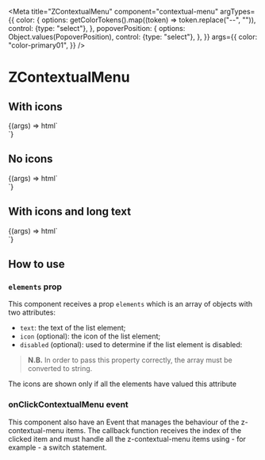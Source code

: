 
<Meta
  title="ZContextualMenu"
  component="contextual-menu"
  argTypes={{
    color: {
      options: getColorTokens().map((token) => token.replace("--", "")),
      control: {type: "select"},
    },
    popoverPosition: {
      options: Object.values(PopoverPosition),
      control: {type: "select"},
    },
  }}
  args={{
    color: "color-primary01",
  }}
/>

# ZContextualMenu

## With icons

<Canvas>
  <Story
    name="With icons"
    args={{
      elements: [
        {icon: "share", text: "Elemento 1"},
        {icon: "delete", text: "Elemento 2"},
        {icon: "delete", text: "Elemento 3", disabled: "true"},
        {icon: "delete", text: "Elemento 4"},
      ],
    }}
  >
    {(args) => html`<div class="ctx-menu-popover-container">
      <z-contextual-menu
        id="contextual-menu-1"
        elements="${JSON.stringify(args.elements)}"
        color="${args.color}"
        .popoverPosition="${args.popoverPosition}"
      >
      </z-contextual-menu>
    </div>`}
  </Story>
</Canvas>

## No icons

<Canvas>
  <Story
    name="No icons"
    args={{
      elements: [
        {text: "Elemento 1"},
        {text: "Elemento 2"},
        {text: "Elemento 4", disabled: "true"},
        {text: "Elemento 3"},
      ],
    }}
  >
    {(args) => html`<div class="ctx-menu-popover-container">
      <z-contextual-menu
        id="contextual-menu-2"
        elements="${JSON.stringify(args.elements)}"
        color="${args.color}"
        .popoverPosition="${args.popoverPosition}"
      >
      </z-contextual-menu>
    </div>`}
  </Story>
</Canvas>

## With icons and long text

<Canvas>
  <Story
    name="With icons and long text"
    args={{
      elements: [
        {icon: "share", text: "ElementoConTestoLungoElementoConTestoLungo"},
        {icon: "delete", text: "ElementoConTestoLungo ElementoConTestoLungo ElementoConTestoLungo"},
      ],
    }}
  >
    {(args) => html`<div class="ctx-menu-popover-container">
      <z-contextual-menu
        id="contextual-menu-1"
        elements="${JSON.stringify(args.elements)}"
        color="${args.color}"
        .popoverPosition="${args.popoverPosition}"
      >
      </z-contextual-menu>
    </div>`}
  </Story>
</Canvas>

## How to use

### `elements` prop

This component receives a prop `elements` which is an array of objects with two attributes:

- `text`: the text of the list element;
- `icon` (optional): the icon of the list element;
- `disabled` (optional): used to determine if the list element is disabled:

> **N.B.** In order to pass this property correctly, the array must be converted to string.

The icons are shown only if all the elements have valued this attribute

### onClickContextualMenu event

This component also have an Event that manages the behaviour of the z-contextual-menu items.
The callback function receives the index of the clicked item and must handle all the z-contextual-menu items
using - for example - a switch statement.

<ArgsTable of="z-contextual-menu" />
